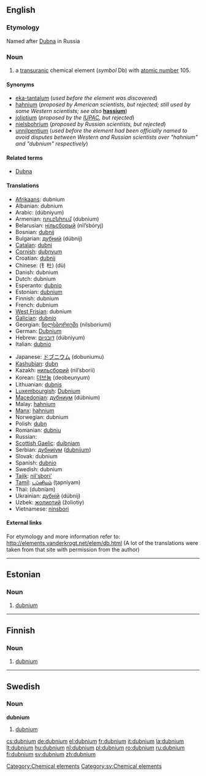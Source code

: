 {{also|Dubnium}}
==English==
{{elements|Db|rutherfordium|Rf|seaborgium|Sg}}

===Etymology===
Named after [[w:Dubna|Dubna]] in Russia

===Noun===
{{en-noun|-}}
{{wikipedia}}

# a [[transuranic]] chemical element (''symbol'' Db) with [[atomic number]] 105.

====Synonyms====
* [[eka-tantalum]] (''used before the element was discovered'')
* [[hahnium]] (''proposed by American scientists, but rejected; still used by some Western scientists; see also'' '''[[hassium]]''')
* [[joliotium]] (''proposed by the [[w:IUPAC|IUPAC]], but rejected'')
* [[nielsbohrium]] (''proposed by Russian scientists, but rejected'')
* [[unnilpentium]] (''used before the element had been officially named to avoid disputes between Western and Russian scientists over "hahnium" and "dubnium" respectively'')

====Related terms====
* [[w:Dubna|Dubna]]

====Translations====
{{top}}
* [[Afrikaans]]: dubnium
* Albanian: dubnium
* Arabic: {{Arab|[[دوبنيوم]]}} (dúbniyum) {{m}}
* Armenian: [[դուբնիում]] (dubnium)
* Belarusian: [[нiльсборый]] (nil’sbóryj) {{m}}
* Bosnian: [[dubnij]]
* Bulgarian: [[дубний]] (dúbnij) {{m}}
* [[Catalan]]: [[dubni]]
* [[Cornish]]: [[dubnyum]]
* Croatian: [[dubnij]]
* Chinese: (钅杜) (dù)
* Danish: dubnium
* Dutch: dubnium {{n}}
* Esperanto: [[dubnio]]
* Estonian: [[#Estonian|dubnium]]
* Finnish: dubnium
* French: dubnium {{m}}
* [[West Frisian]]: dubnium
* [[Galician]]: [[dubnio]] {{m}}
* Georgian: [[ნილსბორიუმი]] (nilsboriumi)
* German: [[Dubnium]] {{n}}
* Hebrew: [[דובניום]] (dúbniyum)
* Italian: [[dubnio]] {{m}}
{{mid}}
* Japanese: [[ドブニウム]] (dobuniumu)
* [[Kashubian]]: [[dubn]]
* Kazakh: [[нильсборий]] (nil’sborii)
* Korean: [[더브늄]] (deobeunyum)
* Lithuanian: [[dubnis]]
* [[Luxembourgish]]: [[Dubnium]]
* [[Macedonian]]: [[дубниум]] (dúbnium) {{m}}
* Malay: [[hahnium]]
* [[Manx]]: [[hahnium]]
* Norwegian: dubnium
* Polish: [[dubn]] {{m}}
* Romanian: [[dubniu]] {{n}}
* Russian: {{t|ru|дубний|tr=dúbnij|m}}
* [[Scottish Gaelic]]: [[duibniam]]
* Serbian: [[дубниjум]] ([[dubnijum]]) {{m}}
* Slovak: dubnium
* Spanish: [[dubnio]] {{m}}
* Swedish: dubnium
* [[Tajik]]: [[nil'sbori']]
* [[Tamil]]: [[டப்னியம்]] (ţapniyam)
* Thai: {{Thai|[[ดุบเนียม]]}} (dubniam)
* Ukrainian: [[дубнiй]] (dúbnij) {{m}}
* Uzbek: [[жолиотий]] (žoliotiy)
* Vietnamese: [[ninsbori]]
{{bottom}}

====External links====
For etymology and more information refer to:
http://elements.vanderkrogt.net/elem/db.html
(A lot of the translations were taken from that site with permission from the author)

----

==Estonian==

===Noun===
{{infl|et|noun}}

# {{chemical element|lang=et}} [[#English|dubnium]]

[[Category:Chemical elements]]

----

==Finnish==
{{wikipedia|lang=fi}}

===Noun===
{{fi-noun}}

# {{element|lang=fi}} [[#English|dubnium]]

----

==Swedish==

===Noun===
{{sv-noun-unc-irreg-n|2=dubniumet}}
'''dubnium''' {{n}}

# [[#English|dubnium]]

[[Category:sv:Chemical elements]]

[[cs:dubnium]]
[[de:dubnium]]
[[el:dubnium]]
[[fr:dubnium]]
[[it:dubnium]]
[[la:dubnium]]
[[lt:dubnium]]
[[hu:dubnium]]
[[nl:dubnium]]
[[pl:dubnium]]
[[ro:dubnium]]
[[ru:dubnium]]
[[fi:dubnium]]
[[sv:dubnium]]
[[zh:dubnium]]